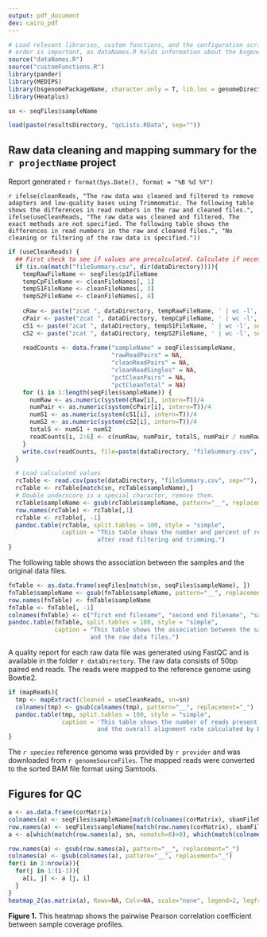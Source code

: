 ```yaml
---
output: pdf_document
dev: cairo_pdf
---
```


<!-- Created 8/6/2020 by Daniel Beck-->
<!-- This report summarizes the sample mapping and preliminary QC -->

```r

# Load relevant libraries, custom functions, and the configuration script. Note, the
# order is important, as dataNames.R holds information about the bsgenomePackageName.
source("dataNames.R")
source("customFunctions.R")
library(pander)
library(MEDIPS)
library(bsgenomePackageName, character.only = T, lib.loc = genomeDirectory)
library(Heatplus)

sn <- seqFiles$sampleName

load(paste(resultsDirectory, "qcLists.RData", sep=""))

```

## Raw data cleaning and mapping summary for the `r projectName` project
Report generated `r format(Sys.Date(), format = "%B %d %Y")`

`r ifelse(cleanReads, "The raw data was cleaned and filtered to remove adapters and low-quality bases using Trimmomatic. The following table shows the differences in read numbers in the raw and cleaned files.", ifelse(useCleanReads, "The raw data was cleaned and filtered. The exact methods are not specified. The following table shows the differences in read numbers in the raw and cleaned files.", "No cleaning or filtering of the raw data is specified."))`

```r

if (useCleanReads) {
  ## First check to see if values are precalculated. Calculate if necessary
  if (is.na(match("fileSummary.csv", dir(dataDirectory)))){
    tempRawFileName <- seqFiles$p1FileName
    tempCpFileName <- cleanFileNames[, 1]
    tempS1FileName <- cleanFileNames[, 3]
    tempS2FileName <- cleanFileNames[, 4]
    
    cRaw <- paste("zcat ", dataDirectory, tempRawFileName, ' | wc -l', sep="")
    cPair <- paste("zcat ", dataDirectory, tempCpFileName, ' | wc -l', sep="")
    cS1 <- paste("zcat ", dataDirectory, tempS1FileName, ' | wc -l', sep="")
    cS2 <- paste("zcat ", dataDirectory, tempS2FileName, ' | wc -l', sep="")
    
    readCounts <- data.frame("sampleName" = seqFiles$sampleName, 
                             "rawReadPairs" = NA,
                             "cleanReadPairs" = NA,
                             "cleanReadSingles" = NA,
                             "pctCleanPairs" = NA,
                             "pctCleanTotal" = NA)
    for (i in 1:length(seqFiles$sampleName)) {
      numRaw <- as.numeric(system(cRaw[i], intern=T))/4
      numPair <- as.numeric(system(cPair[i], intern=T))/4
      numS1 <- as.numeric(system(cS1[i], intern=T))/4
      numS2 <- as.numeric(system(cS2[i], intern=T))/4
      totalS <- numS1 + numS2
      readCounts[i, 2:6] <- c(numRaw, numPair, totalS, numPair / numRaw, (numPair + totalS) / numRaw)
    }
    write.csv(readCounts, file=paste(dataDirectory, "fileSummary.csv", sep=""), quote=F, row.names=F)
  }

  # Load calculated values
  rcTable <- read.csv(paste(dataDirectory, "fileSummary.csv", sep=""), stringsAsFactors=F)
  rcTable <- rcTable[match(sn, rcTable$sampleName),]
  # Double underscore is a special character, remove them.
  rcTable$sampleName <- gsub(rcTable$sampleName, pattern="__", replacement="_")
  row.names(rcTable) <- rcTable[,1]
  rcTable <- rcTable[, -1]
  pandoc.table(rcTable, split.tables = 100, style = "simple", 
               caption = "This table shows the number and percent of reads before and 
                         after read filtering and trimming.")
}

```


The following table shows the association between the samples and the original data files.

```r
fnTable <- as.data.frame(seqFiles[match(sn, seqFiles$sampleName), ])
fnTable$sampleName <- gsub(fnTable$sampleName, pattern="__", replacement="_")
row.names(fnTable) <- fnTable$sampleName
fnTable <- fnTable[, -1]
colnames(fnTable) <- c("first end filename", "second end filename", "sample type")
pandoc.table(fnTable, split.tables = 100, style = "simple", 
             caption = "This table shows the association between the samples 
                       and the raw data files.")
```

A quality report for each raw data file was generated using FastQC and is available in the folder `r dataDirectory`. The raw data consists of 50bp paired end reads. The reads were mapped to the reference genome using Bowtie2.

```r
if (mapReads){
  tmp <- mapExtract(cleaned = useCleanReads, sn=sn)
  colnames(tmp) <- gsub(colnames(tmp), pattern="__", replacement="_")
  pandoc.table(tmp, split.tables = 100, style = "simple", 
               caption = 'This table shows the number of reads present for each sample 
                         and the overall alignment rate calculated by bowtie2.')
}

```

The *`r species`* reference genome was provided by `r provider` and was downloaded from `r genomeSourceFiles`. The mapped reads were converted to the sorted BAM file format using Samtools.

\newpage

## Figures for QC

```r

a <- as.data.frame(corMatrix)
colnames(a) <- seqFiles$sampleName[match(colnames(corMatrix), sbamFileName)]
row.names(a) <- seqFiles$sampleName[match(row.names(corMatrix), sbamFileName)]
a <- a[which(match(row.names(a), sn, nomatch=0)>0), which(match(colnames(a), sn, nomatch=0)>0)]

row.names(a) <- gsub(row.names(a), pattern="__", replacement="_")
colnames(a) <- gsub(colnames(a), pattern="__", replacement="_")
for(i in 2:nrow(a)){
  for(j in 1:(i-1)){
    a[i, j] <- a [j, i]
  }
}
heatmap_2(as.matrix(a), Rowv=NA, Colv=NA, scale="none", legend=2, legfrac=6)


```

**Figure 1.** This heatmap shows the pairwise Pearson correlation coefficient between sample coverage profiles.


